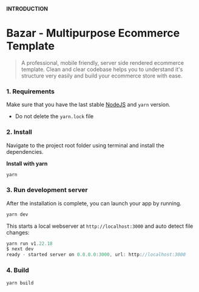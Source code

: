 **INTRODUCTION**

<h1 className="text-primary">Bazar - Multipurpose Ecommerce Template</h1>

> A professional, mobile friendly, server side rendered ecommerce template. Clean and clear codebase helps you to understand it's structure very easily and build your ecommerce store with ease.

<h3>1. Requirements</h3>

Make sure that you have the last stable [NodeJS](https://nodejs.org/en/download/) and `yarn` version.

- Do not delete the `yarn.lock` file

<h3>2. Install</h3>

Navigate to the project root folder using terminal and install the dependencies.

**Install with yarn**

```js
yarn
```

<h3>3. Run development server</h3>

After the installation is complete, you can launch your app by running.

```js
yarn dev
```

This starts a local webserver at `http://localhost:3000` and auto detect file changes:

```js
yarn run v1.22.18
$ next dev
ready - started server on 0.0.0.0:3000, url: http://localhost:3000
```

<h3>4. Build</h3>

```js
yarn build
```
